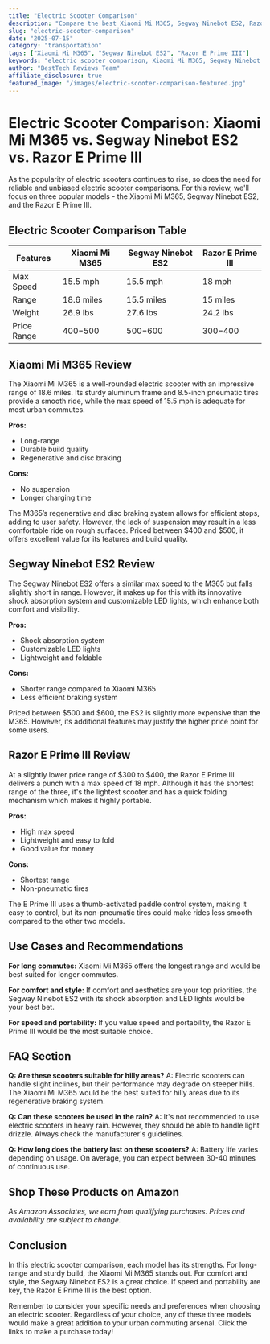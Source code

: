 ```yaml
---
title: "Electric Scooter Comparison"
description: "Compare the best Xiaomi Mi M365, Segway Ninebot ES2, Razor E Prime III and more. Find the perfect transportation with our detailed reviews and recommendations."
slug: "electric-scooter-comparison"
date: "2025-07-15"
category: "transportation"
tags: ["Xiaomi Mi M365", "Segway Ninebot ES2", "Razor E Prime III"]
keywords: "electric scooter comparison, Xiaomi Mi M365, Segway Ninebot ES2, Razor E Prime III"
author: "BestTech Reviews Team"
affiliate_disclosure: true
featured_image: "/images/electric-scooter-comparison-featured.jpg"
---
```


# Electric Scooter Comparison: <ProductLink productName="Xiaomi Mi M365">Xiaomi Mi M365</ProductLink> vs. Segway Ninebot ES2 vs. Razor E Prime III

As the popularity of electric scooters continues to rise, so does the need for reliable and unbiased electric scooter comparisons. For this review, we'll focus on three popular models - the <ProductLink productName="Xiaomi Mi M365">Xiaomi Mi M365</ProductLink>, Segway Ninebot ES2, and the Razor E Prime III. 

## Electric Scooter Comparison Table

| Features | <ProductLink productName="Xiaomi Mi M365">Xiaomi Mi M365</ProductLink> | Segway Ninebot ES2 | Razor E Prime III |
|---|---|---|---|
| Max Speed | 15.5 mph | 15.5 mph | 18 mph |
| Range | 18.6 miles | 15.5 miles | 15 miles |
| Weight | 26.9 lbs | 27.6 lbs | 24.2 lbs |
| Price Range | $400-$500 | $500-$600 | $300-$400 |

## <ProductLink productName="Xiaomi Mi M365">Xiaomi Mi M365</ProductLink> Review

The <ProductLink productName="Xiaomi Mi M365">Xiaomi Mi M365</ProductLink> is a well-rounded electric scooter with an impressive range of 18.6 miles. Its sturdy aluminum frame and 8.5-inch pneumatic tires provide a smooth ride, while the max speed of 15.5 mph is adequate for most urban commutes.

**Pros:** 
- Long-range
- Durable build quality
- Regenerative and disc braking

**Cons:** 
- No suspension
- Longer charging time

The M365’s regenerative and disc braking system allows for efficient stops, adding to user safety. However, the lack of suspension may result in a less comfortable ride on rough surfaces. Priced between $400 and $500, it offers excellent value for its features and build quality.

## <ProductLink productName="Segway Ninebot ES2">Segway Ninebot ES2</ProductLink> Review

The <ProductLink productName="Segway Ninebot ES2">Segway Ninebot ES2</ProductLink> offers a similar max speed to the M365 but falls slightly short in range. However, it makes up for this with its innovative shock absorption system and customizable LED lights, which enhance both comfort and visibility.

**Pros:** 
- Shock absorption system
- Customizable LED lights
- Lightweight and foldable

**Cons:** 
- Shorter range compared to Xiaomi M365
- Less efficient braking system

Priced between $500 and $600, the ES2 is slightly more expensive than the M365. However, its additional features may justify the higher price point for some users.

## <ProductLink productName="Razor E Prime III">Razor E Prime III</ProductLink> Review

At a slightly lower price range of $300 to $400, the <ProductLink productName="Razor E Prime III">Razor E Prime III</ProductLink> delivers a punch with a max speed of 18 mph. Although it has the shortest range of the three, it's the lightest scooter and has a quick folding mechanism which makes it highly portable.

**Pros:** 
- High max speed
- Lightweight and easy to fold
- Good value for money

**Cons:** 
- Shortest range
- Non-pneumatic tires

The E Prime III uses a thumb-activated paddle control system, making it easy to control, but its non-pneumatic tires could make rides less smooth compared to the other two models.

## Use Cases and Recommendations

**For long commutes:** Xiaomi Mi M365 offers the longest range and would be best suited for longer commutes. 

**For comfort and style:** If comfort and aesthetics are your top priorities, the Segway Ninebot ES2 with its shock absorption and LED lights would be your best bet.

**For speed and portability:** If you value speed and portability, the Razor E Prime III would be the most suitable choice.

## FAQ Section

**Q: Are these scooters suitable for hilly areas?**
A: Electric scooters can handle slight inclines, but their performance may degrade on steeper hills. The Xiaomi Mi M365 would be the best suited for hilly areas due to its regenerative braking system.

**Q: Can these scooters be used in the rain?**
A: It's not recommended to use electric scooters in heavy rain. However, they should be able to handle light drizzle. Always check the manufacturer's guidelines.

**Q: How long does the battery last on these scooters?**
A: Battery life varies depending on usage. On average, you can expect between 30-40 minutes of continuous use.


## Shop These Products on Amazon

<div style={{display: "flex", gap: "1rem", flexWrap: "wrap", margin: "2rem 0"}}>
  <AmazonButton productName="Xiaomi Mi M365" />
  <AmazonButton productName="Segway Ninebot ES2" />
  <AmazonButton productName="Razor E Prime III" />
</div>

*As Amazon Associates, we earn from qualifying purchases. Prices and availability are subject to change.*

## Conclusion

In this electric scooter comparison, each model has its strengths. For long-range and sturdy build, the <ProductLink productName="Xiaomi Mi M365">Xiaomi Mi M365</ProductLink> stands out. For comfort and style, the Segway Ninebot ES2 is a great choice. If speed and portability are key, the <ProductLink productName="Razor E Prime III">Razor E Prime III</ProductLink> is the best option. 

Remember to consider your specific needs and preferences when choosing an electric scooter. Regardless of your choice, any of these three models would make a great addition to your urban commuting arsenal. Click the links to make a purchase today!